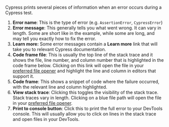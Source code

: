 Cypress prints several pieces of information when an error occurs during a
Cypress test.

1. **Error name**: This is the type of error (e.g. `AssertionError`,
   `CypressError`)
2. **Error message**: This generally tells you what went wrong. It can vary in
   length. Some are short like in the example, while some are long, and may tell
   you exactly how to fix the error.
3. **Learn more:** Some error messages contain a **Learn more** link that will
   take you to relevant Cypress documentation.
4. **Code frame file**: This is usually the top line of the stack trace and it
   shows the file, line number, and column number that is highlighted in the
   code frame below. Clicking on this link will open the file in your
   [preferred file opener](https://on.cypress.io/IDE-integration#File-Opener-Preference)
   and highlight the line and column in editors that support it.
5. **Code frame**: This shows a snippet of code where the failure occurred, with
   the relevant line and column highlighted.
6. **View stack trace**: Clicking this toggles the visibility of the stack
   trace. Stack traces vary in length. Clicking on a blue file path will open
   the file in your
   [preferred file opener](https://on.cypress.io/IDE-integration#File-Opener-Preference).
7. **Print to console button**: Click this to print the full error to your
   DevTools console. This will usually allow you to click on lines in the stack
   trace and open files in your DevTools.

<DocsImage
  src="/img/app/core-concepts/cypress-app/command-failure-error.png"
  alt="example command failure error"
/>
